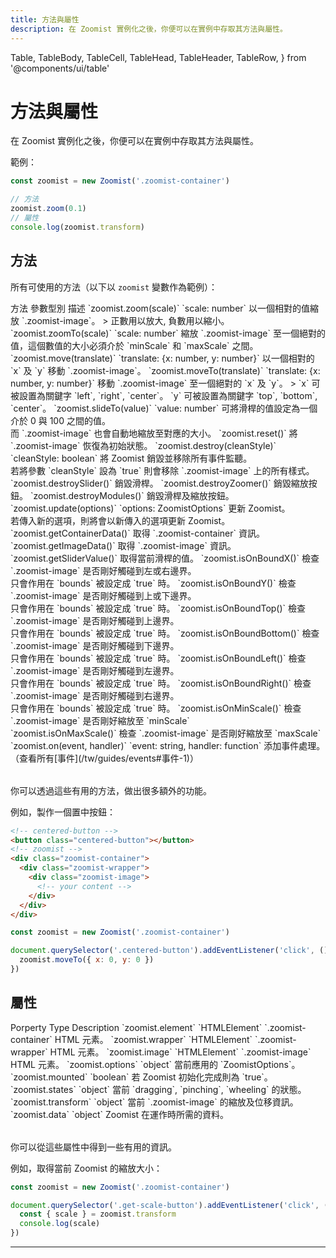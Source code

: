 ```yaml
---
title: 方法與屬性
description: 在 Zoomist 實例化之後，你便可以在實例中存取其方法與屬性。
---
```

  Table,
  TableBody,
  TableCell,
  TableHead,
  TableHeader,
  TableRow,
} from '@components/ui/table'

# 方法與屬性

在 Zoomist 實例化之後，你便可以在實例中存取其方法與屬性。

範例：

```js
const zoomist = new Zoomist('.zoomist-container')

// 方法
zoomist.zoom(0.1)
// 屬性
console.log(zoomist.transform)
```

## 方法

所有可使用的方法（以下以 `zoomist` 變數作為範例）：

<Table className="min-w-[44rem]">
  <TableHeader>
    <TableRow className="font-medium bg-[#f9f9f9] dark:bg-gray-950">
      <TableHead className="w-[15rem]">方法</TableHead>
      <TableHead className="w-[12rem]">參數型別</TableHead>
      <TableHead>描述</TableHead>
    </TableRow>
  </TableHeader>
  <TableBody>
    <TableRow>
      <TableCell>`zoomist.zoom(scale)`</TableCell>
      <TableCell>`scale: number`</TableCell>
      <TableCell>
        以一個相對的值縮放 `.zoomist-image`。
        > <span class="hilight">正數</span>用以<span class="hilight">放大</span>, <span class="hilight">負數</span>用以<span class="hilight">縮小</span>。
      </TableCell>
    </TableRow>
    <TableRow>
      <TableCell>`zoomist.zoomTo(scale)`</TableCell>
      <TableCell>`scale: number`</TableCell>
      <TableCell>
        縮放 `.zoomist-image` 至一個絕對的值，這個數值的大小必須介於 `minScale` 和 `maxScale` 之間。
      </TableCell>
    </TableRow>
    <TableRow>
      <TableCell>`zoomist.move(translate)`</TableCell>
      <TableCell>`translate: {x: number, y: number}`</TableCell>
      <TableCell>
        以一個相對的 `x` 及 `y` 移動 `.zoomist-image`。
      </TableCell>
    </TableRow>
    <TableRow>
      <TableCell>`zoomist.moveTo(translate)`</TableCell>
      <TableCell>`translate: {x: number, y: number}`</TableCell>
      <TableCell>
        移動 `.zoomist-image` 至一個絕對的 `x` 及 `y`。
        > `x` 可被設置為關鍵字 `left`, `right`, `center`。 `y` 可被設置為關鍵字 `top`, `bottom`, `center`。
      </TableCell>
    </TableRow>
    <TableRow>
      <TableCell>`zoomist.slideTo(value)`</TableCell>
      <TableCell>`value: number`</TableCell>
      <TableCell>
        可將滑桿的值設定為一個介於 0 與 100 之間的值。<br/>
        而 `.zoomist-image` 也會自動地縮放至對應的大小。
      </TableCell>
    </TableRow>
    <TableRow>
      <TableCell>`zoomist.reset()`</TableCell>
      <TableCell></TableCell>
      <TableCell>
        將 `.zoomist-image` 恢復為初始狀態。
      </TableCell>
    </TableRow>
    <TableRow>
      <TableCell>`zoomist.destroy(cleanStyle)`</TableCell>
      <TableCell>`cleanStyle: boolean`</TableCell>
      <TableCell>
        將 Zoomist 銷毀並移除所有事件監聽。<br/>
        若將參數 `cleanStyle` 設為 `true` 則會移除 `.zoomist-image` 上的所有樣式。
      </TableCell>
    </TableRow>
    <TableRow>
      <TableCell>`zoomist.destroySlider()`</TableCell>
      <TableCell></TableCell>
      <TableCell>
        銷毀滑桿。
      </TableCell>
    </TableRow>
    <TableRow>
      <TableCell>`zoomist.destroyZoomer()`</TableCell>
      <TableCell></TableCell>
      <TableCell>
        銷毀縮放按鈕。
      </TableCell>
    </TableRow>
    <TableRow>
      <TableCell>`zoomist.destroyModules()`</TableCell>
      <TableCell></TableCell>
      <TableCell>
        銷毀滑桿及縮放按鈕。
      </TableCell>
    </TableRow>
    <TableRow>
      <TableCell>`zoomist.update(options)`</TableCell>
      <TableCell>`options: ZoomistOptions`</TableCell>
      <TableCell>
        更新 Zoomist。<br/>
        若傳入新的選項，則將會以新傳入的選項更新 Zoomist。
      </TableCell>
    </TableRow>
    <TableRow>
      <TableCell>`zoomist.getContainerData()`</TableCell>
      <TableCell></TableCell>
      <TableCell>
        取得 `.zoomist-container` 資訊。
      </TableCell>
    </TableRow>
    <TableRow>
      <TableCell>`zoomist.getImageData()`</TableCell>
      <TableCell></TableCell>
      <TableCell>
        取得 `.zoomist-image` 資訊。
      </TableCell>
    </TableRow>
    <TableRow>
      <TableCell>`zoomist.getSliderValue()`</TableCell>
      <TableCell></TableCell>
      <TableCell>
        取得當前滑桿的值。
      </TableCell>
    </TableRow>
    <TableRow>
      <TableCell>`zoomist.isOnBoundX()`</TableCell>
      <TableCell></TableCell>
      <TableCell>
        檢查 `.zoomist-image` 是否剛好觸碰到左或右邊界。<br/>
        只會作用在 `bounds` 被設定成 `true` 時。
      </TableCell>
    </TableRow>
    <TableRow>
      <TableCell>`zoomist.isOnBoundY()`</TableCell>
      <TableCell></TableCell>
      <TableCell>
        檢查 `.zoomist-image` 是否剛好觸碰到上或下邊界。<br/>
        只會作用在 `bounds` 被設定成 `true` 時。
      </TableCell>
    </TableRow>
    <TableRow>
      <TableCell>`zoomist.isOnBoundTop()`</TableCell>
      <TableCell></TableCell>
      <TableCell>
        檢查 `.zoomist-image` 是否剛好觸碰到上邊界。<br/>
        只會作用在 `bounds` 被設定成 `true` 時。
      </TableCell>
    </TableRow>
    <TableRow>
      <TableCell>`zoomist.isOnBoundBottom()`</TableCell>
      <TableCell></TableCell>
      <TableCell>
        檢查 `.zoomist-image` 是否剛好觸碰到下邊界。<br/>
        只會作用在 `bounds` 被設定成 `true` 時。
      </TableCell>
    </TableRow>
    <TableRow>
      <TableCell>`zoomist.isOnBoundLeft()`</TableCell>
      <TableCell></TableCell>
      <TableCell>
        檢查 `.zoomist-image` 是否剛好觸碰到左邊界。<br/>
        只會作用在 `bounds` 被設定成 `true` 時。
      </TableCell>
    </TableRow>
    <TableRow>
      <TableCell>`zoomist.isOnBoundRight()`</TableCell>
      <TableCell></TableCell>
      <TableCell>
        檢查 `.zoomist-image` 是否剛好觸碰到右邊界。<br/>
        只會作用在 `bounds` 被設定成 `true` 時。
      </TableCell>
    </TableRow>
    <TableRow>
      <TableCell>`zoomist.isOnMinScale()`</TableCell>
      <TableCell></TableCell>
      <TableCell>
        檢查 `.zoomist-image` 是否剛好縮放至 `minScale`<br/>
      </TableCell>
    </TableRow>
    <TableRow>
      <TableCell>`zoomist.isOnMaxScale()`</TableCell>
      <TableCell></TableCell>
      <TableCell>
        檢查 `.zoomist-image` 是否剛好縮放至 `maxScale`<br/>
      </TableCell>
    </TableRow>
    <TableRow>
      <TableCell>`zoomist.on(event, handler)`</TableCell>
      <TableCell>`event: string, handler: function`</TableCell>
      <TableCell>
        添加事件處理。（查看所有[事件](/tw/guides/events#事件-1)）
      </TableCell>
    </TableRow>
  </TableBody>
</Table>

你可以透過這些有用的方法，做出很多額外的功能。

例如，製作一個置中按鈕：

```html title="index.html"
<!-- centered-button -->
<button class="centered-button"></button>
<!-- zoomist -->
<div class="zoomist-container">
  <div class="zoomist-wrapper">
    <div class="zoomist-image">
      <!-- your content -->
    </div>
  </div>
</div>
```

```js title="main.js"
const zoomist = new Zoomist('.zoomist-container')

document.querySelector('.centered-button').addEventListener('click', () => {
  zoomist.moveTo({ x: 0, y: 0 })
})
```

## 屬性

<Table className="min-w-[44rem]">
  <TableHeader>
    <TableRow className="font-medium bg-[#f9f9f9] dark:bg-gray-950">
      <TableHead className="w-[15rem]">Porperty</TableHead>
      <TableHead className="w-[12rem]">Type</TableHead>
      <TableHead>Description</TableHead>
    </TableRow>
  </TableHeader>
  <TableBody>
    <TableRow>
      <TableCell>`zoomist.element`</TableCell>
      <TableCell>`HTMLElement`</TableCell>
      <TableCell>
        `.zoomist-container` HTML 元素。
      </TableCell>
    </TableRow>
    <TableRow>
      <TableCell>`zoomist.wrapper`</TableCell>
      <TableCell>`HTMLElement`</TableCell>
      <TableCell>
        `.zoomist-wrapper` HTML 元素。
      </TableCell>
    </TableRow>
    <TableRow>
      <TableCell>`zoomist.image`</TableCell>
      <TableCell>`HTMLElement`</TableCell>
      <TableCell>
        `.zoomist-image` HTML 元素。
      </TableCell>
    </TableRow>
    <TableRow>
      <TableCell>`zoomist.options`</TableCell>
      <TableCell>`object`</TableCell>
      <TableCell>
        當前應用的 `ZoomistOptions`。
      </TableCell>
    </TableRow>
    <TableRow>
      <TableCell>`zoomist.mounted`</TableCell>
      <TableCell>`boolean`</TableCell>
      <TableCell>
        若 Zoomist 初始化完成則為 `true`。
      </TableCell>
    </TableRow>
    <TableRow>
      <TableCell>`zoomist.states`</TableCell>
      <TableCell>`object`</TableCell>
      <TableCell>
        當前 `dragging`, `pinching`, `wheeling` 的狀態。
      </TableCell>
    </TableRow>
    <TableRow>
      <TableCell>`zoomist.transform`</TableCell>
      <TableCell>`object`</TableCell>
      <TableCell>
        當前 `.zoomist-image` 的縮放及位移資訊。
      </TableCell>
    </TableRow>
    <TableRow>
      <TableCell>`zoomist.data`</TableCell>
      <TableCell>`object`</TableCell>
      <TableCell>
        Zoomist 在運作時所需的資料。
      </TableCell>
    </TableRow>
  </TableBody>
</Table>

你可以從這些屬性中得到一些有用的資訊。

例如，取得當前 Zoomist 的縮放大小：

```js
const zoomist = new Zoomist('.zoomist-container')

document.querySelector('.get-scale-button').addEventListener('click', () => {
  const { scale } = zoomist.transform
  console.log(scale)
})
```

---

